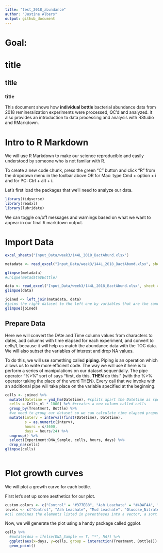 ```yaml
---
title: "test_2018_abundance"
author: "Justine Albers"
output: github_document
---
```

# Goal: 

# title
## title 
### title 

This document shows how **individual bottle** bacterial abundance data from 2018 remineralization experiments were processed, QC'd and analyzed. It also provides an introduction to data processing and analysis with RStudio and RMarkdown. 

# Intro to R Markdown

We will use R Markdown to make our science reproducible and easily understood by someone who is not familar with R. 

To create a new code chunk, press the green "C" button and click "R" from the dropdown menu in the toolbar above OR for Mac: type Cmd + option + i and for PC: Ctrl + alt + i.

Let's first load the packages that we'll need to analyze our data. 

```r
library(tidyverse)
library(readxl)
library(lubridate)
```

We can toggle on/off messages and warnings based on what we want to appear in our final R markdown output. 

# Import Data

```r
excel_sheets("Input_Data/week3/144L_2018_BactAbund.xlsx")

metadata <- read_excel("Input_Data/week3/144L_2018_BactAbund.xlsx", sheet = "Metadata")

glimpse(metadata)
#unique(metadata$Bottle)

data <- read_excel("Input_Data/week3/144L_2018_BactAbund.xlsx", sheet = "Data")
glimpse(data)

joined <- left_join(metadata, data) 
#joins the right dataset to the left one by variables that are the same
glimpse(joined)

```

## Prepare Data

Here we will convert the DAte and Time column values from characters to dates, add columns with time elapsed for each experiment, and convert to cells/L because it will help us match the abundance data with the TOC data. We will also subset the variables of interest and drop NA values. 

To do this, we will use something called **piping**. Piping is an operation which allows us to write more efficient code. The way we will use it here is to perform a series of manipulations on our dataset sequentially. The pipe operator "%>%" sort of says "first, do this. **THEN** do this." (with the %>% operator taking the place of the word THEN). Every call that we invoke with an additional pipe will take place on the variable specified at the beginning. 

```r
cells <- joined %>% 
  mutate(Datetime = ymd_hm(Datetime), #splits apart the Datetime as specified
  cells = Cells_ml * 1000) %>% #creates a new column called cells
  group_by(Treatment, Bottle) %>%
  #we need to group our dataset so we can calculate time elapsed properly within each treatment and bottle. 
  mutate(interv = interval(first(Datetime), Datetime), 
         s = as.numeric(interv), 
         hours = s/3600, 
         days = hours/24) %>%
  ungroup() %>%
  select(Experiment:DNA_Sample, cells, hours, days) %>%
  drop_na(cells)
glimpse(cells)
  
```

# Plot growth curves

We will plot a growth curve for each bottle. 

First let's set up some aesthetics for our plot. 
```r
custom.colors <- c("Control" = "#377EB8", "Ash Leachate" = "#4DAF4A", "Mud Leachate" = "#E41A1C", "Glucose_Nitrate_Phosphate" = "#FF7F00")
levels <- c("Control", "Ash Leachate", "Mud Leachate", "Glucose_Nitrate_Phosphate") #gives ggplot an order to show things in the plot legend. 
#c() combines the elements listed in parentheses into a vector, a sort of list which you can see on the right. 
```

Now, we will generate the plot using a handy package called ggplot. 

```r
cells %>% 
  #mutate(dna = ifelse(DNA_Sample == T, "*", NA)) %>%
  ggplot(aes(x=days, y=cells, group = interaction(Treatment, Bottle))) + 
  geom_point()
```

